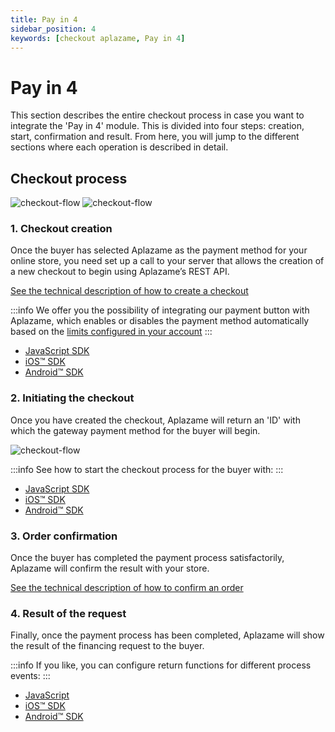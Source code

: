 ```yaml
---
title: Pay in 4
sidebar_position: 4
keywords: [checkout aplazame, Pay in 4]
---
```


# Pay in 4
This section describes the entire checkout process in case you want to integrate the 'Pay in 4' module. This is divided into four steps: creation, start, confirmation and result. From here, you will jump to the different sections where each operation is described in detail.

## Checkout process
![checkout-flow](/img/en/checkout-integration-flow-en.svg "checkout-flow lightTheme")
![checkout-flow](/img/en/checkout-integration-flow-en-dark.svg "checkout-flow darkTheme")

### 1. Checkout creation
Once the buyer has selected Aplazame as the payment method for your online store, you need set up a call to your server that allows the creation of a new checkout to begin using Aplazame’s REST API.


[See the technical description of how to create a checkout](../../checkout-creation/)

:::info
We offer you the possibility of integrating our payment button with Aplazame, which enables or disables the payment method automatically based on the [limits configured in your account](https://ayuda.aplazame.com/hc/es-es/articles/360014973600--C%C3%B3mo-configurar-el-widget-de-Aplazame-en-tu-tienda-)
:::

* [JavaScript SDK](../../sdk-javascript/#check-available-products)
* [iOS™ SDK](../../sdk-ios/#check-availability)
* [Android™ SDK](../../sdk-android/#check-availability)

### 2. Initiating the checkout

<div className="row">
  <div className="col col--6 margin-bottom--lg">
    <p>Once you have created the checkout, Aplazame will return an 'ID' with which the gateway payment method for the buyer will begin.</p>
  </div>
  <div className="col col--6 margin-bottom--lg text-right">

  ![checkout-flow](/img/checkout-pay-in-4-welcome.svg)
  </div>
</div>

:::info
See how to start the checkout process for the buyer with:
:::

* [JavaScript SDK](../../sdk-javascript/#checkout-setup)
* [iOS™ SDK](../../sdk-ios/#checkout-setup)
* [Android™ SDK](../../sdk-android/#checkout-setup)


### 3. Order confirmation
Once the buyer has completed the payment process satisfactorily, Aplazame will confirm the result with your store.

[See the technical description of how to confirm an order](../../checkout-confirmation/)

### 4. Result of the request
Finally, once the payment process has been completed, Aplazame will show the result of the financing request to the buyer.

:::info
If you like, you can configure return functions for different process events:
:::

* [JavaScript](../../sdk-javascript/#checkout-result)
* [iOS™ SDK](../../sdk-ios/#checkout-result)
* [Android™ SDK](../../sdk-android/#checkout-result)
